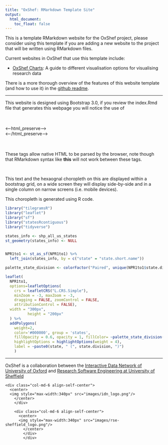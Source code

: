 ```yaml
---
title: "OxShef: RMarkdown Template Site"
output:
  html_document:
    toc_float: false
---
```


This is a template RMarkdown website for the OxShef project, please consider using this template if you are adding a new website to the project that will be written using RMarkdown files.

Current websites in OxShef that use this template include:

- [OxShef Charts](https://oxshef.github.io/oxshef_charts/): A guide to different visualisation options for visualising research data

There is a more thorough overview of the features of this website template (and how to use it) in the [github readme](https://github.com/OxShef/oxshef_rmd_template). 

<!--html_preserve-->

<hr>

<div class="row align-items-center">

<div class="col-md-6 align-self-center">

This website is designed using Bootstrap 3.0, if you review the index.Rmd file that generates this webpage you will notice the use of

<br>
<br>
&lt;--html_preserve--&gt;
<br>
&lt;--/html_preserve--&gt;

<br>
<br>
These tags allow native HTML to be parsed by the browser, note though that RMarkdown syntax like **this** will not work between these tags.

<br>

This text and the hexaognal choropleth on this are displayed within a bootstrap grid, on a wide screen they will display side-by-side and in a single column on narrow screens (i.e. mobile devices).

</div>

<div class="col-md-6 align-self-center">

This choropleth is generated using R code.

```r
library("tilegramsR")
library("leaflet")
library("sf")
library("statesRcontiguous")
library("tidyverse")

states_info <- shp_all_us_states
st_geometry(states_info) <- NULL


NPR1to1 <- st_as_sf(NPR1to1) %>%
  left_join(states_info, by = c("state" = "state.short.name"))

palette_state_division <- colorFactor("Paired", unique(NPR1to1$state.division))

leaflet(
  NPR1to1,
  options=leafletOptions(
    crs = leafletCRS("L.CRS.Simple"),
    minZoom = -3, maxZoom = -3,
    dragging = FALSE, zoomControl = FALSE,
    attributionControl = FALSE),
  width = "300px",
          height = "200px"
  ) %>%
  addPolygons(
    weight=2,
    color='#000000', group = 'states',
    fillOpacity = 0.6, opacity = 1, fillColor= ~palette_state_division(state.division),
    highlightOptions = highlightOptions(weight = 4),
    label = ~paste0(state, " (", state.division, ")")
    ) 
```

</div>
</div>

<hr>
<!--/html_preserve-->

OxShef is a collaboration between the [Interactive Data Network of University of Oxford](idn.it.ox.ac.uk) and [Research Software Engineering at University of Sheffield](http://rse.shef.ac.uk/)

<!--html_preserve-->

  <div class="row align-items-center">
    
    <div class="col-md-6 align-self-center">
      <center>
      <img style="max-width:340px" src="images/idn_logo.png"/>
        </center>
        </div>
        
        <div class="col-md-6 align-self-center">
          <center>
          <img style="max-width:340px" src="images/rse-sheffield_logo.png"/>
            </center>
            </div>
            </div>

<!--/html_preserve-->
            


